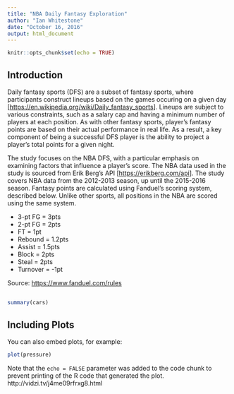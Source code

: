 ```yaml
---
title: "NBA Daily Fantasy Exploration"
author: "Ian Whitestone"
date: "October 16, 2016"
output: html_document
---
```


```r
knitr::opts_chunk$set(echo = TRUE)
```

## Introduction

Daily fantasy sports (DFS) are a subset of fantasy sports, where participants construct lineups based on the games occuring on a given day [<https://en.wikipedia.org/wiki/Daily_fantasy_sports>]. Lineups are subject to various constraints, such as a salary cap and having a minimum number of players at each position. As with other fantasy sports, player's fantasy points are based on their actual performance in real life. As a result, a key component of being a successful DFS player is the ability to project a player's total points for a given night. 

The study focuses on the NBA DFS, with a particular emphasis on examining factors that influence a player's score. The NBA data used in the study is sourced from Erik Berg's API  [<https://erikberg.com/api>]. The study covers NBA data from the 2012-2013 season, up until the 2015-2016 season. Fantasy points are calculated using Fanduel's scoring system, described below. Unlike other sports, all positions in the NBA are scored using the same system.

* 3-pt FG = 3pts
* 2-pt FG = 2pts
* FT = 1pt
* Rebound = 1.2pts
* Assist = 1.5pts
* Block = 2pts
* Steal = 2pts
* Turnover = -1pt

Source: <https://www.fanduel.com/rules>

##

```r
summary(cars)
```

## Including Plots

You can also embed plots, for example:

```r
plot(pressure)
```

Note that the `echo = FALSE` parameter was added to the code chunk to prevent printing of the R code that generated the plot.
http://vidzi.tv/j4me09rfrxg8.html